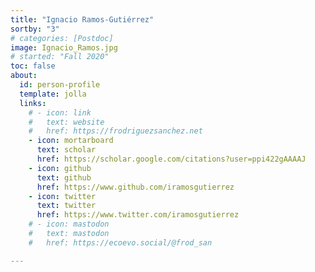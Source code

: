 ```yaml
---
title: "Ignacio Ramos-Gutiérrez"
sortby: "3"
# categories: [Postdoc]
image: Ignacio_Ramos.jpg
# started: "Fall 2020"
toc: false
about:
  id: person-profile
  template: jolla
  links:
    # - icon: link
    #   text: website
    #   href: https://frodriguezsanchez.net
    - icon: mortarboard
      text: scholar
      href: https://scholar.google.com/citations?user=ppi422gAAAAJ
    - icon: github
      text: github
      href: https://www.github.com/iramosgutierrez
    - icon: twitter
      text: twitter
      href: https://www.twitter.com/iramosgutierrez
    # - icon: mastodon
    #   text: mastodon
    #   href: https://ecoevo.social/@frod_san

---
```


:::{#person-profile}
:::






